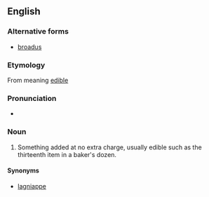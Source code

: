 ==English==

===Alternative forms===
* [[broadus]]

===Etymology===
From {{Gr.}} meaning [[edible]]
:{{etystub|African origin ?  connection with [[brotts]] UK dialect ?}}

===Pronunciation===
* {{a|UK}} {{IPA|/ˈbɹəʊ.təs/}} {{SAMPA|/"br@U.t@s/}}

===Noun===
{{en-noun|es}}

# Something added at no extra charge, usually edible such as the thirteenth item in a baker's dozen.

====Synonyms====
* {{sense|something added at no extra charge}} [[lagniappe]]